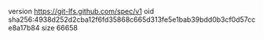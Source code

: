 version https://git-lfs.github.com/spec/v1
oid sha256:4938d252d2cba12f6fd35868c665d313fe5e1bab39bdd0b3cf0d57cce8a17b84
size 66658

